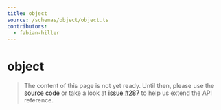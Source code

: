 ```yaml
---
title: object
source: /schemas/object/object.ts
contributors:
  - fabian-hiller
---
```


# object

> The content of this page is not yet ready. Until then, please use the [source code](https://github.com/fabian-hiller/valibot/blob/main/library/src/schemas/object/object.ts) or take a look at [issue #287](https://github.com/fabian-hiller/valibot/issues/287) to help us extend the API reference.
